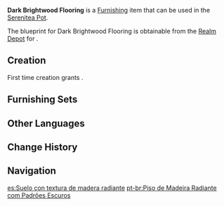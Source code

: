 {{Furnishing Infobox
|id             = 360204
|image          = Item Dark Brightwood Flooring.png
|category       = Decoration
|subcategory    = Flooring
|quality        = 3
|adeptal_energy = 30
|load           = 
|reduced_load   = 
|description    = [[Brightwood]] flooring with simple shape patterning and faint veins. The faint veins are a product of the timber's drying process and long storage time, while the simple shapes were drawn using the dregs of herbal medicines commonly used in the forest. These floorboards are both moisture and insect-resistant, and emit a faint woody fragrance.
|mention        = 
|blueprint      = Realm Depot
|source1        = 
}}
'''Dark Brightwood Flooring''' is a [[Furnishing]] item that can be used in the [[Serenitea Pot]].

The blueprint for Dark Brightwood Flooring is obtainable from the [[Realm Depot]] for {{Item|Realm Currency|24|x=160}}.

==Creation==
First time creation grants {{Item|Trust|24|x=60}}.
{{Recipe
|type = Creation
|time = 14h
|Brightwood = 12
|sort = Brightwood
}}

==Furnishing Sets==
{{Craft Usage}}

==Other Languages==
{{Other Languages
|default_hidden = 1
|en      = Dark Brightwood Flooring
|zhs     = 辉木暗纹地板
|zhs_rm  = Huīmù Ànwén Dìbǎn
|zht     = 輝木暗紋地板
|zht_rm  = Huīmù Ànwén Dìbǎn
|ja      = 輝光の隠し模様床
|ja_rm   = Kikou no Kakushi Moyou-toko
|ko      = 빛나는 나무 원목 어두운 바닥
|ko_rm   = Binnaneun Namu Wonmok Eoduun Badak
|es      = Suelo con textura de madera radiante
|fr      = Plancher à motif veiné en bois radiant
|ru      = Тёмный пол из сияющей древесины
|th      = พื้นลายไม้ Brightwood สีเข้ม
|th_rm   = 
|vi      = Nền Hoa Văn Gỗ Sáng
|de      = Boden mit dunkler Maserung aus Hellholz
|id      = Lantai Brightwood Gelap
|pt      = Piso de Madeira Radiante com Padrões Escuros
|tr      = Koyu Sarmal Döşeme
|it      = Pavimentazione scura in Legno dello splendore
}}

==Change History==
{{Change History|3.2}}

==Navigation==
{{Furnishing Navbox|interior}}

[[es:Suelo con textura de madera radiante]]
[[pt-br:Piso de Madeira Radiante com Padrões Escuros]]